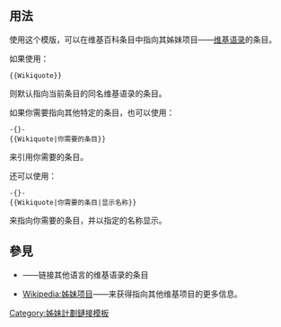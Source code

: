 <noinclude>{{template doc page viewed directly}}</noinclude>
<!-- 在本行下編輯模板說明 -->

== 用法 ==
使用这个模版，可以在维基百科条目中指向其姊妹项目——[[维基语录]]的条目。

如果使用：
<pre>
{{Wikiquote}}
</pre>
则默认指向当前条目的同名维基语录的条目。

如果你需要指向其他特定的条目，也可以使用：
<pre>-{}-
{{Wikiquote|你需要的条目}}
</pre>
来引用你需要的条目。

还可以使用：
<pre>-{}-
{{Wikiquote|你需要的条目|显示名称}}
</pre>
来指向你需要的条目，并以指定的名称显示。

== 參見 ==
* {{tlx|wikiquotelang}}——链接其他语言的维基语录的条目
* [[Wikipedia:姊妹项目]]——来获得指向其他维基项目的更多信息。

<includeonly>
<!-- 本行下加入模板的分類 -->
[[Category:姊妹計劃鏈接模板]]
</includeonly>